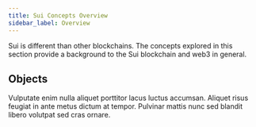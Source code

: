 ```yaml
---
title: Sui Concepts Overview
sidebar_label: Overview
---
```



Sui is different than other blockchains. The concepts explored in this section provide a background to the Sui blockchain and web3 in general.

## Objects

<Cards>
<Card title="Object model" href="concepts/object-model"/>
<Card title="Dynamic Fields" href="concepts/dynamic-fields"/>
<Card title="Aliquet risus" href="/">
Vulputate enim nulla aliquet porttitor lacus luctus accumsan. Aliquet risus feugiat in ante metus dictum at tempor. Pulvinar mattis nunc sed blandit libero volutpat sed cras ornare.
</Card>
</Cards>